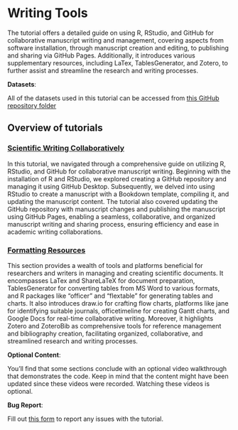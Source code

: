 # Writing Tools

The tutorial offers a detailed guide on using R, RStudio, and GitHub for collaborative manuscript writing and management, covering aspects from software installation, through manuscript creation and editing, to publishing and sharing via GitHub Pages. Additionally, it introduces various supplementary resources, including LaTex, TablesGenerator, and Zotero, to further assist and streamline the research and writing processes.

::: callout-important
**Datasets**:

All of the datasets used in this tutorial can be accessed from [this GitHub repository folder](https://github.com/ehsanx/EpiMethods/tree/main/Data/reporting)
:::

## Overview of tutorials

### [Scientific Writing Collaboratively](reporting1.html)

In this tutorial, we navigated through a comprehensive guide on utilizing R, RStudio, and GitHub for collaborative manuscript writing. Beginning with the installation of R and RStudio, we explored creating a GitHub repository and managing it using GitHub Desktop. Subsequently, we delved into using RStudio to create a manuscript with a Bookdown template, compiling it, and updating the manuscript content. The tutorial also covered updating the GitHub repository with manuscript changes and publishing the manuscript using GitHub Pages, enabling a seamless, collaborative, and organized manuscript writing and sharing process, ensuring efficiency and ease in academic writing collaborations.

### [Formatting Resources](reporting2.html)

This section provides a wealth of tools and platforms beneficial for researchers and writers in managing and creating scientific documents. It encompasses LaTex and ShareLaTeX for document preparation, TablesGenerator for converting tables from MS Word to various formats, and R packages like "officer" and "flextable" for generating tables and charts. It also introduces draw.io for crafting flow charts, platforms like jane for identifying suitable journals, officetimeline for creating Gantt charts, and Google Docs for real-time collaborative writing. Moreover, it highlights Zotero and ZoteroBib as comprehensive tools for reference management and bibliography creation, facilitating organized, collaborative, and streamlined research and writing processes.

::: callout-tip
**Optional Content**:

You'll find that some sections conclude with an optional video walkthrough that demonstrates the code. Keep in mind that the content might have been updated since these videos were recorded. Watching these videos is optional.
:::

::: callout-warning
**Bug Report**:

Fill out [this form](https://forms.gle/YSwuiebtb1E9wjHu9) to report any issues with the tutorial.
:::
